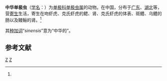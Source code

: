 {{Speciesbox
| genus = Thelohanellus
| species = sinensis
| authority = Chen et Hsieh, 1960<ref name='id9751'>{{cite web| url =http://www.bioinfo.cn/db05/BjdwSpecies.php?action=view&id=9751| title =中华单极虫| work =《中国动物物种编目数据库》| publisher =中国科学院微生物研究所| author =中国科学院动物研究所| accessdate =2009-04-16| deadurl =yes| archiveurl =https://web.archive.org/web/20160305075444/http://www.bioinfo.cn/db05/BjdwSpecies.php?action=view&id=9751| archivedate =2016-03-05}}</ref>
}}

'''中华单极虫'''（[[学名|学名]]：{{lang|la|''Thelohanellus sinensis''}}）为[[单极科|单极科]][[单极虫属|单极虫属]]的动物。在中国，分布于[[广东|广东]]、[[湖北|湖北]]等，营[[寄生|寄生]]生活，寄生在吻虾虎、克氏虾虎的鳃、肾、克氏虾虎的体表、斑鳢、乌鳢的肠以及鳗鲡的肾。<ref name='id9751'/>

其[[种加词|种加词]]“''sinensis''”意为“中华的”。

== 参考文献 ==
{{reflist}}

{{Taxonbar|from=Q10872244}}

[[Category:单极虫属|Z]]
[[Category:1960年描述的动物|Z]]


{{Cnidarian-stub}}
